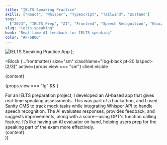 ```yaml
---
title: "IELTS Speaking Practice"
skills: ["React", "Whisper", "TypeScript", "Tailwind", "Zustand"]
tags:
  ["2023", "IELTS Prep", "AI", "Frontend", "Speech Recognition", "Education"]
slug: "ielts-speaking"
hook: "Real-time AI feedback for IELTS speaking"
color: "#FF6B00"
---
```



  <img src="/assets/web-8.png" alt="IELTS Speaking Practice App" />
);

<Block
  {...frontmatter}
  size="sm"
  className="!bg-black pt-20 !aspect-[2/3]"
  active={props.view === "sm"}
  client:visible
>
  <div class="w-full relative -right-20">{content}</div>
</Block>

{props.view === "lg" && (

<div className="relative md:rounded-3xl rounded-2xl overflow-y-auto overflow-x-hidden md:p-11 p-6 flex text-neutral-400 flex-col gap-8 bg-black ">
  <Title className="text-white">{frontmatter.title}</Title>
  <TextBlock>
    For an IELTS preparation project, I developed an AI-based app that gives
    real-time speaking assessments. This was part of a hackathon, and I used
    Sanity CMS to track mock tasks while integrating Whisper API to handle
    speech recognition. The AI evaluates responses, provides feedback, and
    suggests improvements, along with a score—using GPT's function calling
    feature. It’s like having an AI evaluator on hand, helping users prep for
    the speaking part of the exam more effectively.
  </TextBlock>
  <Skills skills={frontmatter.skills} className="mb-16" />
  <div className="md:absolute top-64 right-0 transform md:w-1/2">{content}</div>
</div>
)}
